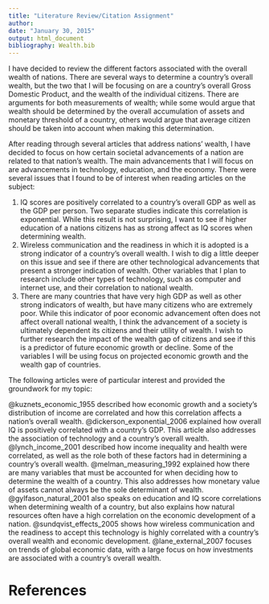 ```yaml
---
title: "Literature Review/Citation Assignment"
author: 
date: "January 30, 2015"
output: html_document
bibliography: Wealth.bib
---
```


I have decided to review the different factors associated with the overall wealth of nations. There are several ways to determine a country's overall wealth, but the two that I will be focusing on are a country's overall Gross Domestic Product, and the wealth of the individual citizens. There are arguments for both measurements of wealth; while some would argue that wealth should be determined by the overall accumulation of assets and monetary threshold of a country, others would argue that average citizen should be taken into account when making this determination. 

After reading through several articles that address nations' wealth, I have decided to focus on how certain societal advancements of a nation are related to that nation's wealth. The main advancements that I will focus on are advancements in technology, education, and the economy. There were several issues that I found to be of interest when reading articles on the subject:

1. IQ scores are positively correlated to a country's overall GDP as well as the GDP per person. Two separate studies indicate this correlation is exponential. While this result is not surprising, I want to see if higher education of a nations citizens has as strong affect as IQ scores when determining wealth.
2. Wireless communication and the readiness in which it is adopted is a strong indicator of a country's overall wealth. I wish to dig a little deeper on this issue and see if there are other technological advancements that present a stronger indication of wealth. Other variables that I plan to research include other types of technology, such as computer and internet use, and their correlation to national wealth.
3. There are many countries that have very high GDP as well as other strong indicators of wealth, but have many citizens who are extremely poor. While this indicator of poor economic advancement often does not affect overall national wealth, I think the advancement of a society is ultimately dependent its citizens and their utility of wealth. I wish to further research the impact of the wealth gap of citizens and see if this is a predictor of future economic growth or decline. Some of the variables I will be using focus on projected economic growth and the wealth gap of countries.

The following articles were of particular interest and provided the groundwork for my topic:

@kuznets_economic_1955 described how economic growth and a society's distribution of income are correlated and how this correlation affects a nation's overall wealth.
@dickerson_exponential_2006 explained how overall IQ is positively correlated with a country's GDP. This article also addresses the association of technology and a country's overall wealth.
@lynch_income_2001 described how income inequality and health were correlated, as well as the role both of these factors had in determining a country's overall wealth.
@melman_measuring_1992 explained how there are many variables that must be accounted for when deciding how to determine the wealth of a country. This also addresses how monetary value of assets cannot always be the sole determinant of wealth.
@gylfason_natural_2001 also speaks on education and IQ score correlations when determining wealth of a country, but also explains how natural resources often have a high correlation on the economic development of a nation.
@sundqvist_effects_2005 shows how wireless communication and the readiness to accept this technology is highly correlated with a country's overall wealth and economic development.
@lane_external_2007 focuses on trends of global economic data, with a large focus on how investments are associated with a country's overall wealth.

# References